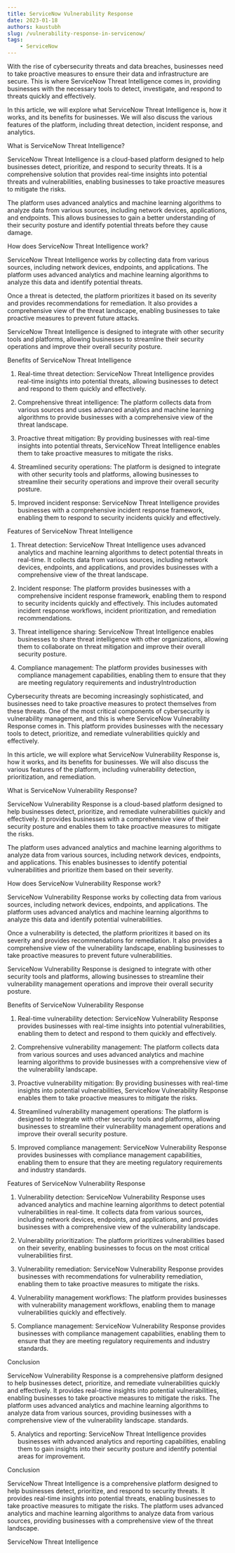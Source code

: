 ```yaml
---
title: ServiceNow Vulnerability Response
date: 2023-01-18
authors: kaustubh
slug: /vulnerability-response-in-servicenow/
tags:
    - ServiceNow
---
```

With the rise of cybersecurity threats and data breaches, businesses need to take proactive measures to ensure their data and infrastructure are secure. This is where ServiceNow Threat Intelligence comes in, providing businesses with the necessary tools to detect, investigate, and respond to threats quickly and effectively.

In this article, we will explore what ServiceNow Threat Intelligence is, how it works, and its benefits for businesses. We will also discuss the various features of the platform, including threat detection, incident response, and analytics.

What is ServiceNow Threat Intelligence?

ServiceNow Threat Intelligence is a cloud-based platform designed to help businesses detect, prioritize, and respond to security threats. It is a comprehensive solution that provides real-time insights into potential threats and vulnerabilities, enabling businesses to take proactive measures to mitigate the risks.

The platform uses advanced analytics and machine learning algorithms to analyze data from various sources, including network devices, applications, and endpoints. This allows businesses to gain a better understanding of their security posture and identify potential threats before they cause damage.

How does ServiceNow Threat Intelligence work?

ServiceNow Threat Intelligence works by collecting data from various sources, including network devices, endpoints, and applications. The platform uses advanced analytics and machine learning algorithms to analyze this data and identify potential threats.

Once a threat is detected, the platform prioritizes it based on its severity and provides recommendations for remediation. It also provides a comprehensive view of the threat landscape, enabling businesses to take proactive measures to prevent future attacks.

ServiceNow Threat Intelligence is designed to integrate with other security tools and platforms, allowing businesses to streamline their security operations and improve their overall security posture.

Benefits of ServiceNow Threat Intelligence

1.  Real-time threat detection: ServiceNow Threat Intelligence provides real-time insights into potential threats, allowing businesses to detect and respond to them quickly and effectively.

2.  Comprehensive threat intelligence: The platform collects data from various sources and uses advanced analytics and machine learning algorithms to provide businesses with a comprehensive view of the threat landscape.

3.  Proactive threat mitigation: By providing businesses with real-time insights into potential threats, ServiceNow Threat Intelligence enables them to take proactive measures to mitigate the risks.

4.  Streamlined security operations: The platform is designed to integrate with other security tools and platforms, allowing businesses to streamline their security operations and improve their overall security posture.

5.  Improved incident response: ServiceNow Threat Intelligence provides businesses with a comprehensive incident response framework, enabling them to respond to security incidents quickly and effectively.

Features of ServiceNow Threat Intelligence

1.  Threat detection: ServiceNow Threat Intelligence uses advanced analytics and machine learning algorithms to detect potential threats in real-time. It collects data from various sources, including network devices, endpoints, and applications, and provides businesses with a comprehensive view of the threat landscape.

2.  Incident response: The platform provides businesses with a comprehensive incident response framework, enabling them to respond to security incidents quickly and effectively. This includes automated incident response workflows, incident prioritization, and remediation recommendations.

3.  Threat intelligence sharing: ServiceNow Threat Intelligence enables businesses to share threat intelligence with other organizations, allowing them to collaborate on threat mitigation and improve their overall security posture.

4.  Compliance management: The platform provides businesses with compliance management capabilities, enabling them to ensure that they are meeting regulatory requirements and industryIntroduction

Cybersecurity threats are becoming increasingly sophisticated, and businesses need to take proactive measures to protect themselves from these threats. One of the most critical components of cybersecurity is vulnerability management, and this is where ServiceNow Vulnerability Response comes in. This platform provides businesses with the necessary tools to detect, prioritize, and remediate vulnerabilities quickly and effectively.

In this article, we will explore what ServiceNow Vulnerability Response is, how it works, and its benefits for businesses. We will also discuss the various features of the platform, including vulnerability detection, prioritization, and remediation.

What is ServiceNow Vulnerability Response?

ServiceNow Vulnerability Response is a cloud-based platform designed to help businesses detect, prioritize, and remediate vulnerabilities quickly and effectively. It provides businesses with a comprehensive view of their security posture and enables them to take proactive measures to mitigate the risks.

The platform uses advanced analytics and machine learning algorithms to analyze data from various sources, including network devices, endpoints, and applications. This enables businesses to identify potential vulnerabilities and prioritize them based on their severity.

How does ServiceNow Vulnerability Response work?

ServiceNow Vulnerability Response works by collecting data from various sources, including network devices, endpoints, and applications. The platform uses advanced analytics and machine learning algorithms to analyze this data and identify potential vulnerabilities.

Once a vulnerability is detected, the platform prioritizes it based on its severity and provides recommendations for remediation. It also provides a comprehensive view of the vulnerability landscape, enabling businesses to take proactive measures to prevent future vulnerabilities.

ServiceNow Vulnerability Response is designed to integrate with other security tools and platforms, allowing businesses to streamline their vulnerability management operations and improve their overall security posture.

Benefits of ServiceNow Vulnerability Response

1.  Real-time vulnerability detection: ServiceNow Vulnerability Response provides businesses with real-time insights into potential vulnerabilities, enabling them to detect and respond to them quickly and effectively.

2.  Comprehensive vulnerability management: The platform collects data from various sources and uses advanced analytics and machine learning algorithms to provide businesses with a comprehensive view of the vulnerability landscape.

3.  Proactive vulnerability mitigation: By providing businesses with real-time insights into potential vulnerabilities, ServiceNow Vulnerability Response enables them to take proactive measures to mitigate the risks.

4.  Streamlined vulnerability management operations: The platform is designed to integrate with other security tools and platforms, allowing businesses to streamline their vulnerability management operations and improve their overall security posture.

5.  Improved compliance management: ServiceNow Vulnerability Response provides businesses with compliance management capabilities, enabling them to ensure that they are meeting regulatory requirements and industry standards.

Features of ServiceNow Vulnerability Response

1.  Vulnerability detection: ServiceNow Vulnerability Response uses advanced analytics and machine learning algorithms to detect potential vulnerabilities in real-time. It collects data from various sources, including network devices, endpoints, and applications, and provides businesses with a comprehensive view of the vulnerability landscape.

2.  Vulnerability prioritization: The platform prioritizes vulnerabilities based on their severity, enabling businesses to focus on the most critical vulnerabilities first.

3.  Vulnerability remediation: ServiceNow Vulnerability Response provides businesses with recommendations for vulnerability remediation, enabling them to take proactive measures to mitigate the risks.

4.  Vulnerability management workflows: The platform provides businesses with vulnerability management workflows, enabling them to manage vulnerabilities quickly and effectively.

5.  Compliance management: ServiceNow Vulnerability Response provides businesses with compliance management capabilities, enabling them to ensure that they are meeting regulatory requirements and industry standards.

Conclusion

ServiceNow Vulnerability Response is a comprehensive platform designed to help businesses detect, prioritize, and remediate vulnerabilities quickly and effectively. It provides real-time insights into potential vulnerabilities, enabling businesses to take proactive measures to mitigate the risks. The platform uses advanced analytics and machine learning algorithms to analyze data from various sources, providing businesses with a comprehensive view of the vulnerability landscape. standards.

5.  Analytics and reporting: ServiceNow Threat Intelligence provides businesses with advanced analytics and reporting capabilities, enabling them to gain insights into their security posture and identify potential areas for improvement.

Conclusion

ServiceNow Threat Intelligence is a comprehensive platform designed to help businesses detect, prioritize, and respond to security threats. It provides real-time insights into potential threats, enabling businesses to take proactive measures to mitigate the risks. The platform uses advanced analytics and machine learning algorithms to analyze data from various sources, providing businesses with a comprehensive view of the threat landscape.

ServiceNow Threat Intelligence